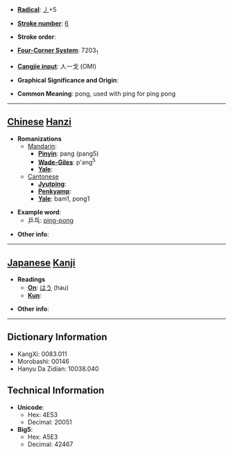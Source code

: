* '''[[Wiktionary:Chinese radical index| Radical]]''': [[Wiktionary:Chinese radical index 丿|丿]]+5

* '''[[Wiktionary:Chinese total strokes index|Stroke number]]''': [[Wiktionary:Chinese total strokes index 6|6]]

* '''Stroke order''': 

* '''[[Wiktionary:Chinese four corner index|Four-Corner System]]''': 7203<sub>1</sub>

* '''[[Wiktionary:Chinese Cangjie index|Cangjie input]]''': 人一戈 (OMI)

* '''Graphical Significance and Origin''': 

* '''Common Meaning''': pong, used with ping for ping pong

----

== [[Chinese]] [[Hanzi]] ==

* '''Romanizations'''
** [[Mandarin]]:
*** '''[[Pinyin]]''': pang (pang5)
*** '''[[Wade-Giles]]''': p'ang<sup>5</sup>
*** '''[[Yale]]''': 
**[[Cantonese]]
***'''[[Jyutping]]''':
***'''[[Penkyamp]]''': 
***'''[[Yale]]''': bam1, pong1

* '''Example word''':
**乒乓: [[ping-pong]]

* '''Other info''': 

----

== [[Japanese]] [[Kanji]] ==

* '''Readings'''
** '''[[On]]''': [[はう]] (hau)
** '''[[Kun]]''': 

* '''Other info''':  

----

== Dictionary Information ==

* KangXi: 0083.011
* Morobashi: 00146
* Hanyu Da Zidian: 10038.040

== Technical Information ==

* '''Unicode''':
** Hex: 4E53
** Decimal: 20051
* '''Big5''':
** Hex: A5E3
** Decimal: 42467